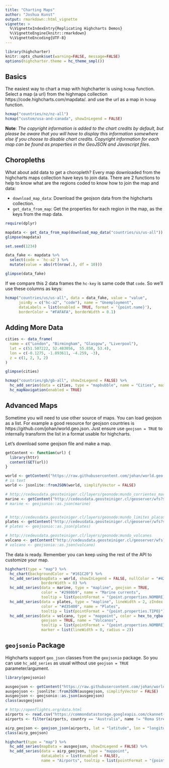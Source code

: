 ```yaml
---
title: "Charting Maps"
author: "Joshua Kunst"
output: rmarkdown::html_vignette
vignette: >
  %\VignetteIndexEntry{Replicating Highcharts Demos}
  %\VignetteEngine{knitr::rmarkdown}
  %\VignetteEncoding{UTF-8}
---
```


```r
library(highcharter)
knitr::opts_chunk$set(warning=FALSE, message=FALSE)
options(highcharter.theme = hc_theme_smpl())
```

## Basics

The easiest way to chart a map with highcharter is using `hcmap` function.
Select a map (a url) from the highmaps collection https://code.highcharts.com/mapdata/.
and use the url as a map in `hcmap` function.


```r
hcmap("countries/nz/nz-all")
hcmap("custom/usa-and-canada", showInLegend = FALSE)
```

__Note__: _The copyright information is added to the chart credits by default, 
but please be aware that you will have to display this information somewhere 
else if you choose to disable chart credits. Copyright information for each map
can be found as properties in the GeoJSON and Javascript files_.

## Choropleths

What about add data to get a choropleth? Every map downloaded from the 
highcharts maps collection have keys to join data. There are 2 functions
to help to know what are the regions coded to know how to join the map
and data:

- `download_map_data`: Download the geojson data from the highcharts collection.
- `get_data_from_map`: Get the properties  for each region in the map, as the keys
from the map data.

```r
require(dplyr)

mapdata <- get_data_from_map(download_map_data("countries/us/us-all"))
glimpse(mapdata)

set.seed(1234)

data_fake <- mapdata %>% 
  select(code = `hc-a2`) %>% 
  mutate(value = abs(rt(nrow(.), df = 10)))

glimpse(data_fake)
```

If we compare this 2 data frames the `hc-key` is same code that
`code`. So we'll use these columns as keys:

```r
hcmap("countries/us/us-all", data = data_fake, value = "value",
      joinBy = c("hc-a2", "code"), name = "Unemployment",
      dataLabels = list(enabled = TRUE, format = '{point.name}'),
      borderColor = "#FAFAFA", borderWidth = 0.1) 
```

## Adding More Data

```r
cities <- data_frame(
  name = c("London", "Birmingham", "Glasgow", "Liverpool"),
  lat = c(51.507222, 52.483056,  55.858, 53.4),
  lon = c(-0.1275, -1.893611, -4.259, -3),
  z = c(1, 2, 3, 2)
)

glimpse(cities)

hcmap("countries/gb/gb-all", showInLegend = FALSE) %>% 
  hc_add_series(data = cities, type = "mapbubble", name = "Cities", maxSize = '10%') %>% 
  hc_mapNavigation(enabled = TRUE) 
```

## Advanced Maps

Sometime you will need to use other source of maps. You can load geojson as a
list. For example a good resource for geojson countries is 
https://github.com/johan/world.geo.json. Just ensure use `geojson = TRUE` to
internally transform the list in a format usable for highcharts.

Let's download some geojson file and make a map.

```r
getContent <- function(url) {
  library(httr)
  content(GET(url))
}

world <- getContent("https://raw.githubusercontent.com/johan/world.geo.json/master/countries.geo.json")
# is text
world <- jsonlite::fromJSON(world, simplifyVector = FALSE)

# http://cedeusdata.geosteiniger.cl/layers/geonode:mundo_corrientes_maritimas
marine <- getContent("http://cedeusdata.geosteiniger.cl/geoserver/wfs?srsName=EPSG%3A4326&typename=geonode%3Amundo_corrientes_maritimas&outputFormat=json&version=1.0.0&service=WFS&request=GetFeature")
# marine <- geojsonio::as.json(marine)


# http://cedeusdata.geosteiniger.cl/layers/geonode:mundo_limites_placas
plates <- getContent("http://cedeusdata.geosteiniger.cl/geoserver/wfs?srsName=EPSG%3A4326&typename=geonode%3Amundo_limites_placas&outputFormat=json&version=1.0.0&service=WFS&request=GetFeature")
# plates <- geojsonio::as.json(plates)

# http://cedeusdata.geosteiniger.cl/layers/geonode:mundo_volcanes
volcano <- getContent("http://cedeusdata.geosteiniger.cl/geoserver/wfs?srsName=EPSG%3A4326&typename=geonode%3Amundo_volcanes&outputFormat=json&version=1.0.0&service=WFS&request=GetFeature")
# volcano <- geojsonio::as.json(volcano)

```

The data is ready. Remember you can keep using the rest of the API to customize your map.

```r
highchart(type = "map") %>%
  hc_chart(backgroundColor = "#161C20") %>% 
  hc_add_series(mapData = world, showInLegend = FALSE, nullColor = "#424242",
                borderWidth = 0) %>%
  hc_add_series(data = marine, type = "mapline", geojson = TRUE,
                color = "#2980b9", name = "Marine currents",
                tooltip = list(pointFormat = "{point.properties.NOMBRE}")) %>%
  hc_add_series(data = plates, type = "mapline", lineWidth = 2, zIndex = -1, geojson = TRUE,
                color = "#d35400", name = "Plates",
                tooltip = list(pointFormat = "{point.properties.TIPO}")) %>%
  hc_add_series(data = volcano, type = "mappoint", color = hex_to_rgba("#f1c40f", 0.4),
                geojson = TRUE, name = "Volcanos",
                tooltip = list(pointFormat = "{point.properties.NOMBRE}"),
                marker = list(lineWidth = 0, radius = 2))
```

## `geojsonio` Package

Highcharts support `geo_json` classes from the `geojsonio` package. So you 
can use `hc_add_series` as usual without use `geojson = TRUE` parameter/argument.


```r
library(geojsonio)

ausgeojson <- getContent("https://raw.githubusercontent.com/johan/world.geo.json/master/countries/AUS.geo.json")
ausgeojson <- jsonlite::fromJSON(ausgeojson, simplifyVector = FALSE)
ausgeojson <- geojsonio::as.json(ausgeojson)
class(ausgeojson)

# http://openflights.org/data.html
airports <- read.csv("https://commondatastorage.googleapis.com/ckannet-storage/2012-07-09T214020/global_airports.csv")
airports <- filter(airports, country == "Australia", name != "Roma Street Railway Station")

airp_geojson <- geojson_json(airports, lat = "latitude", lon = "longitude")
class(airp_geojson)

highchart(type = "map") %>%
  hc_add_series(mapData = ausgeojson, showInLegend = FALSE) %>%
  hc_add_series(data = airp_geojson, type = "mappoint",
                dataLabels = list(enabled = FALSE),
                name = "Airports", tooltip = list(pointFormat = "{point.name}")) 
```


